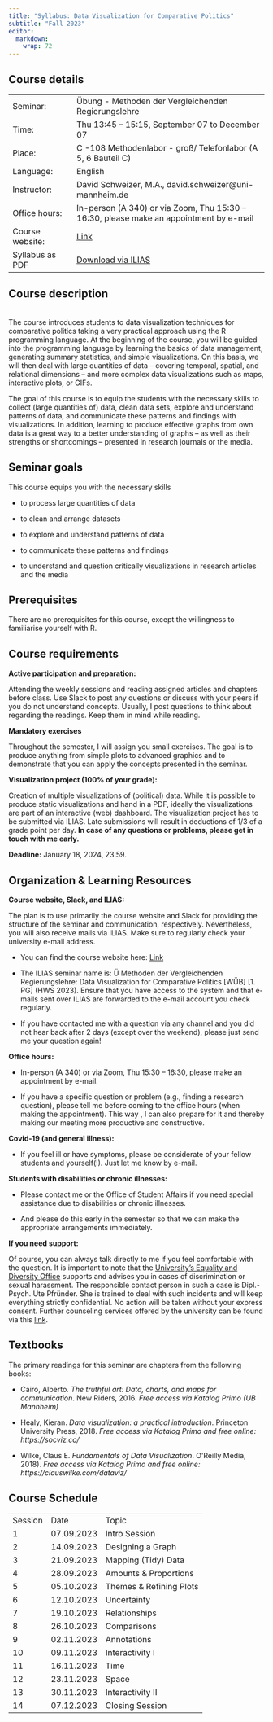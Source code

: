 ```yaml
---
title: "Syllabus: Data Visualization for Comparative Politics"
subtitle: "Fall 2023"
editor: 
  markdown: 
    wrap: 72
---
```


## **Course details**

|                 |                                                                                                           |
|------------------|------------------------------------------------------|
| Seminar:        | Übung - Methoden der Vergleichenden Regierungslehre                                                       |
| Time:           | Thu 13:45 -- 15:15, September 07 to December 07                                                           |
| Place:          | C -108 Methodenlabor - groß/ Telefonlabor (A 5, 6 Bauteil C)                                              |
| Language:       | English                                                                                                   |
| Instructor:     | David Schweizer, M.A., david.schweizer\@uni-mannheim.de                                                   |
| Office hours:   | In-person (A 340) or via Zoom, Thu 15:30 -- 16:30, please make an appointment by e-mail                   |
| Course website: | [Link](https://datavisualizationfall2023.netlify.app/ "https://datavisualizationfall2023.netlify.app/")   |
| Syllabus as PDF | [Download via ILIAS](https://ilias.uni-mannheim.de/goto.php?target=file_1425430_download&client_id=ILIAS) |

## **Course description**

**\
**The course introduces students to data visualization techniques for
comparative politics taking a very practical approach using the R
programming language. At the beginning of the course, you will be guided
into the programming language by learning the basics of data management,
generating summary statistics, and simple visualizations. On this basis,
we will then deal with large quantities of data -- covering temporal,
spatial, and relational dimensions -- and more complex data
visualizations such as maps, interactive plots, or GIFs.

The goal of this course is to equip the students with the necessary
skills to collect (large quantities of) data, clean data sets, explore
and understand patterns of data, and communicate these patterns and
findings with visualizations. In addition, learning to produce effective
graphs from own data is a great way to a better understanding of graphs
-- as well as their strengths or shortcomings -- presented in research
journals or the media.

## **Seminar goals**

This course equips you with the necessary skills

-   to process large quantities of data

-   to clean and arrange datasets

-   to explore and understand patterns of data

-   to communicate these patterns and findings

-   to understand and question critically visualizations in research
    articles and the media

## **Prerequisites**

There are no prerequisites for this course, except the willingness to
familiarise yourself with R.

## **Course requirements**

**Active participation and preparation:**

Attending the weekly sessions and reading assigned articles and chapters
before class. Use Slack to post any questions or discuss with your peers
if you do not understand concepts. Usually, I post questions to think
about regarding the readings. Keep them in mind while reading.

**Mandatory exercises**

Throughout the semester, I will assign you small exercises. The goal is
to produce anything from simple plots to advanced graphics and to
demonstrate that you can apply the concepts presented in the seminar.

**Visualization project (100% of your grade):**

Creation of multiple visualizations of (political) data. While it is
possible to produce static visualizations and hand in a PDF, ideally the
visualizations are part of an interactive (web) dashboard. The
visualization project has to be submitted via ILIAS. Late submissions
will result in deductions of 1/3 of a grade point per day. **In case of
any questions or problems, please get in touch with me early.**

**Deadline:** January 18, 2024, 23:59.

## **Organization & Learning Resources**

**Course website, Slack, and ILIAS:**

The plan is to use primarily the course website and Slack for providing
the structure of the seminar and communication, respectively.
Nevertheless, you will also receive mails via ILIAS. Make sure to
regularly check your university e-mail address.

-   You can find the course website here:
    [Link](https://datavisualizationfall2023.netlify.app/ "https://datavisualizationfall2023.netlify.app/")

-   The ILIAS seminar name is: Ü Methoden der Vergleichenden
    Regierungslehre: Data Visualization for Comparative Politics \[WÜB\]
    \[1. PG\] (HWS 2023). Ensure that you have access to the system and
    that e-mails sent over ILIAS are forwarded to the e-mail account you
    check regularly.

-   If you have contacted me with a question via any channel and you did
    not hear back after 2 days (except over the weekend), please just
    send me your question again!

**Office hours:**

-   In-person (A 340) or via Zoom, Thu 15:30 -- 16:30, please make an
    appointment by e-mail.

-   If you have a specific question or problem (e.g., finding a research
    question), please tell me before coming to the office hours (when
    making the appointment). This way , I can also prepare for it and
    thereby making our meeting more productive and constructive.

**Covid-19 (and general illness):**

-   If you feel ill or have symptoms, please be considerate of your
    fellow students and yourself(!). Just let me know by e-mail.

**Students with disabilities or chronic illnesses:**

-   Please contact me or the Office of Student Affairs if you need
    special assistance due to disabilities or chronic illnesses.

-   And please do this early in the semester so that we can make the
    appropriate arrangements immediately.

**If you need support:**

Of course, you can always talk directly to me if you feel comfortable
with the question. It is important to note that the [University's
Equality and Diversity
Office](https://www.uni-mannheim.de/gleichstellung/beratung/) supports
and advises you in cases of discrimination or sexual harassment. The
responsible contact person in such a case is Dipl.-Psych. Ute Pfründer.
She is trained to deal with such incidents and will keep everything
strictly confidential. No action will be taken without your express
consent. Further counseling services offered by the university can be
found via this
[link](https://www.uni-mannheim.de/studium/beratung-und-service/beratungswegweiser/).

## **Textbooks**

The primary readings for this seminar are chapters from the following
books:

-   Cairo, Alberto*. The truthful art: Data, charts, and maps for
    communication*. New Riders, 2016. *Free access via Katalog Primo (UB
    Mannheim)*

-   Healy, Kieran. *Data visualization: a practical introduction*.
    Princeton University Press, 2018. *Free access via Katalog Primo and
    free online: https://socviz.co/*

-   Wilke, Claus E. *Fundamentals of Data Visualization*. O'Reilly
    Media, 2018). *Free access via Katalog Primo and free online:
    https://clauswilke.com/dataviz/*

## **Course Schedule**

|         |            |                         |
|---------|------------|-------------------------|
| Session | Date       | Topic                   |
| 1       | 07.09.2023 | Intro Session           |
| 2       | 14.09.2023 | Designing a Graph       |
| 3       | 21.09.2023 | Mapping (Tidy) Data     |
| 4       | 28.09.2023 | Amounts & Proportions   |
| 5       | 05.10.2023 | Themes & Refining Plots |
| 6       | 12.10.2023 | Uncertainty             |
| 7       | 19.10.2023 | Relationships           |
| 8       | 26.10.2023 | Comparisons             |
| 9       | 02.11.2023 | Annotations             |
| 10      | 09.11.2023 | Interactivity I         |
| 11      | 16.11.2023 | Time                    |
| 12      | 23.11.2023 | Space                   |
| 13      | 30.11.2023 | Interactivity II        |
| 14      | 07.12.2023 | Closing Session         |
